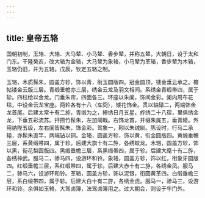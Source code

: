 ```yaml
---
---
---
```

title: 皇帝五辂
---



国朝初制，玉辂、大辂、大马辇、小马辇、香步辇，并称五辇。大朝日，设于太和门东。干隆癸亥，改大辂为金辂，大马辇为象辂，小马辇为革辂，香步辇为木辂，玉辂仍旧，并为五辂。戊辰，钦定五辂之制。

玉辂，木质髹朱，圆盖方轸，饰以青，衔玉圆版四。冠金圆顶，镂金垂云承之。檐帖镂金云版三层。青缎垂幨亦三层，绣金云龙及羽文相间。系绣金青缎帯四，属于轸。四柱绘以金龙。门垂朱帘，四面各三。环座以朱阑，饰间金彩。阑内周布花毯，中设金云龙宝座。两轮各有十八（车冏），镂花饰金。贯以轴辕二，两端饰金龙首尾。后建太常十有二斿，青缎为之，縿绣日月五星，斿绣二十八宿，里俱绣金龙，下垂五彩流苏。扞攒竹髹朱，左加阛戟。右饰龙首，并缀朱旄五，垂青緌。外用纳陛五级，左右阑皆髹朱，饰金彩。驾象一，靷以朱绒紃。陈设时，行马二承辕，亦髹朱直竿，两端钻以铜。金辂，圆盖方轸，饰以黄，衔金圆版四。黄缎垂幨三层，系黄缎帯四，属于轸。后建大旗十有二斿，各绣蛟龙。木辂，圆盖方轸，饰以黑，衔花梨圆版四。黑缎垂幨三层，系黑缎帯四，属于轸。后建大麾十有二斿，各绣神武。服马二，骖马四，设游环和铃。象辂，圆盖方轸，饰以红，衔象牙圆版四。红缎垂幨三层，系红缎帯四，属于轸。后建大赤十有二斿，各绣金凤。服马二，骖马六，设游环和铃。革辂，圆盖方轸，饰以泥银，衔圆黄革四。白缎垂幨三层，系白缎帯四，属于轸。后建大白十有二斿，各绣金虎。服马一，骖马三，设游环和铃。余俱如玉辂，大驾卤簿，法驾卤簿用之。过大朝会，则设于午门外。